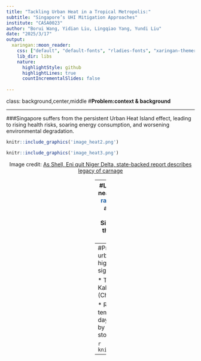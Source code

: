 ```yaml
---
title: "Tackling Urban Heat in a Tropical Metropolis:"
subtitle: "Singapore’s UHI Mitigation Approaches"
institute: "CASA0023"
author: "Borui Wang, Yidian Liu, Lingqiao Yang, Yundi Liu"
date: "2025/3/17"
output:
  xaringan::moon_reader:
    css: ["default", "default-fonts", "rladies-fonts", "xaringan-themer.css"]
    lib_dir: libs
    nature:
      highlightStyle: github
      highlightLines: true
      countIncrementalSlides: false
  
---
```


class: background,center,middle
#**Problem:context & background**

---

###Singapore suffers from the persistent Urban Heat Island effect, leading to rising health risks, soaring energy consumption, and worsening environmental degradation.
```r
knitr::include_graphics('image_heat2.png')
```
```r
knitr::include_graphics('image_heat3.png')
```

<center>Image credit: [As Shell, Eni quit Niger Delta, state-backed report describes legacy of carnage](https://news.mongabay.com/2023/05/as-shell-eni-quit-niger-delta-state-backed-report-describes-legacy-of-carnage/)

---
#Location & Climate
* Singapore is located near the <span style="color:#1C5FA3;">**equator**</span>  and experiences a <span style="color:#1C5FA3;">**tropical rainforest climate**</span>, with high temperatures and humidity year-round (typically 26-34°C). 
* Due to its equatorial location, Singapore receives <span style="color:#1C5FA3;">**intense solar radiation**</span> throughout the year, making it inherently prone to <span style="color:#1C5FA3;">**high urban temperatures**</span>.


```r
knitr::include_graphics('image_location.jpg')
```
<center>Source:[Wikipedia-The Niger Delta](https://en.wikipedia.org/wiki/Niger_Delta)
---
#Problem statement
* Studies indicate that urban temperatures in Singapore are 4-7°C higher than in rural areas, with the most significant UHI effects occurring at night.

* The most affected areas include the CBD, Kallang-Geylang region, and industrial zones (Chatterjee et al., 2019).

* Research also shows that nighttime surface temperatures in Singapore are higher than daytime temperatures due to heat retention by buildings and roads, which slowly release stored heat overnight (Wong & Chen, 2009).


```r
knitr::include_graphics('image_state.jpg')
```
<center>Source:[Akinola S.,2020](https://www.sciencedirect.com/science/article/pii/S0269749120362333)
---
